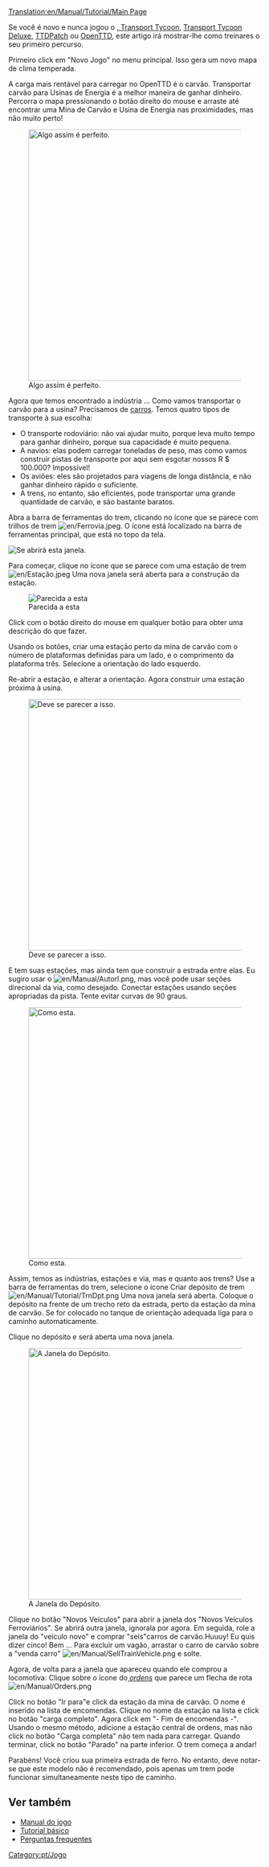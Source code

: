 [[Translation:en/Manual/Tutorial/Main Page]]
{{pt/Manual/Tutorial/Tutorial}}

Se você é novo e nunca jogou  o [[pt/Transport Tycoon|, Transport Tycoon]], [[pt/Transport Tycoon Deluxe| Transport Tycoon Deluxe]], [[pt/TTDPatch| TTDPatch]] ou [[pt/OpenTTD| OpenTTD]], este artigo irá mostrar-lhe como treinares o seu primeiro percurso.

Primeiro click em "Novo Jogo" no menu principal. Isso gera um novo mapa de clima temperada.

A carga mais rentável para carregar no OpenTTD é o carvão. Transportar carvão para Usinas de Energia é a melhor maneira de ganhar dinheiro. Percorra o mapa pressionando o botão  direito do mouse e arraste até encontrar uma Mina de Carvão e Usina de Energia nas proximidades, mas não muito perto!

[[File:en/Manual/Tutorial/Tutorial1.png|thumb|500px|center|Algo assim é perfeito.]]

Agora que temos encontrado a indústria ... Como vamos transportar o carvão para a usina? Precisamos de [[pt/Veículos | carros]]. Temos quatro tipos de transporte à sua escolha:
* O transporte rodoviário: não vai ajudar muito, porque leva muito tempo para ganhar dinheiro, porque sua capacidade é muito pequena.
* A navios: elas podem carregar toneladas de peso, mas como vamos construir pistas de transporte por aqui sem esgotar nossos R $ 100.000? Impossível!
* Os aviões: eles são projetados para viagens de longa distância, e não ganhar dinheiro rápido o suficiente.
* A trens, no entanto, são eficientes, pode transportar uma grande quantidade de carvão, e são bastante baratos.

Abra a barra de ferramentas do trem, clicando no ícone que se parece com trilhos de trem [[File:en/Ferrovia.jpeg]]. O ícone está localizado na barra de ferramentas principal, que está no topo da tela.

‎[[File:pt/Manual/Railroad Construction.png|center|Se abrirá esta janela.]]

Para começar, clique no ícone que se parece com uma estação de trem [[File:en/Estação.jpeg]] Uma nova janela será aberta para a construção da estação.

[[File:pt/Manual/Tutorial/Selecao de Estacao.png|center|frame|Parecida a esta]]

Click com o botão direito do mouse em qualquer botão para obter uma descrição do que fazer.

Usando os botões, criar uma estação perto da mina de carvão com o número de plataformas definidas para um lado, e o comprimento da plataforma três. Selecione a orientação do lado esquerdo.

Re-abrir a estação, e alterar a orientação. Agora construir uma estação próxima à usina.

[[File:en/Manual/Tutorial/Tutorial2.png|thumb|500px|center|Deve se parecer a isso.]]

E tem suas estações, mas ainda tem que construir a estrada entre elas. Eu sugiro usar o [[File:en/Manual/Autorl.png]], mas você pode usar seções direcional da via, como desejado. Conectar estações usando seções apropriadas da pista. Tente evitar curvas de 90 graus.

[[File:en/Manual/Tutorial/Tutorial3.png|thumb|500px|center|Como esta.]]

Assim, temos as indústrias, estações e via, mas e quanto aos trens? Use a barra de ferramentas do trem, selecione o ícone Criar  depósito de trem [[File:en/Manual/Tutorial/TrnDpt.png]] Uma nova janela será aberta. Coloque o depósito na frente de um trecho reto da estrada, perto da estação da mina de carvão. Se for colocado no tanque de orientação adequada liga para o caminho automaticamente.

Clique no depósito e será aberta uma nova janela.

[[File:pt/Manual/Tutorial/Tutorial4.png|thumb|500px|center|A Janela do Depósito.]]

Clique no botão "Novos Veículos" para abrir a janela dos "Novos Veículos Ferroviários". Se abrirá outra janela, ignorala por agora. Em seguida, role a janela do "veículo novo" e comprar "seis"carros de carvão.Huuuy! Eu quis dizer cinco! Bem ... Para excluir um vagão, arrastar o carro de carvão sobre a "venda carro" [[File:en/Manual/SellTrainVehicle.png]] e solte.

Agora, de volta para a janela que apareceu quando ele comprou a locomotiva: Clique sobre o ícone do''[[pt/Ordens | ordens]]'' que parece um flecha de rota [[File:en/Manual/Orders.png]]

Click no botão "Ir para"e click da estação da mina de carvão. O nome é inserido na lista de encomendas. Clique no nome da estação na lista e click no botão "carga  completo". Agora click em "- Fim de encomendas -". Usando o mesmo método, adicione a estação central de ordens, mas não click no botão "Carga completa" não tem nada para carregar. Quando terminar, click no botão "Parado" na parte inferior. O trem começa a andar!

Parabéns! Você criou sua primeira estrada de ferro. No entanto, deve notar-se que este modelo não é recomendado, pois apenas um trem pode funcionar simultaneamente neste tipo de caminho.

==Ver também==
*[[pt/Manual/Main Page|Manual do jogo]]
*[[pt/Manual/Tutorial/Tutorial|Tutorial básico]]
*[[pt/Perguntas frequentes|Perguntas frequentes]]
[[Category:pt/Jogo]]